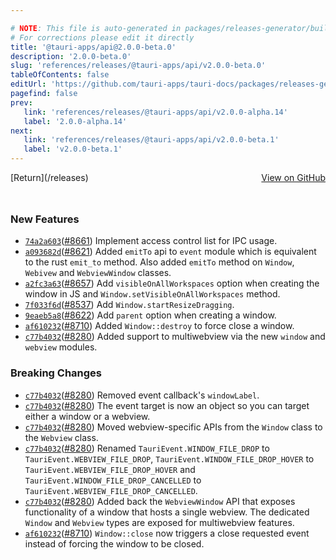 ```yaml
---

# NOTE: This file is auto-generated in packages/releases-generator/build.ts
# For corrections please edit it directly
title: '@tauri-apps/api@2.0.0-beta.0'
description: '2.0.0-beta.0'
slug: 'references/releases/@tauri-apps/api/v2.0.0-beta.0'
tableOfContents: false
editUrl: 'https://github.com/tauri-apps/tauri-docs/packages/releases-generator/build.ts'
pagefind: false
prev:
   link: 'references/releases/@tauri-apps/api/v2.0.0-alpha.14'
   label: '2.0.0-alpha.14'
next:
   link: 'references/releases/@tauri-apps/api/v2.0.0-beta.1'
   label: 'v2.0.0-beta.1'
---
```


<div style="margin-bottom:3rem; display: flex; justify-content: space-between; align-items: center"><span>[Return](/releases)</span><span><a href="https://github.com/tauri-apps/tauri/releases/tag/@tauri-apps/api-v2.0.0-beta.0">View on GitHub</a></span></div>

### New Features

- [`74a2a603`](https://www.github.com/tauri-apps/tauri/commit/74a2a6036a5e57462f161d728cbd8a6f121028ca)([#8661](https://www.github.com/tauri-apps/tauri/pull/8661)) Implement access control list for IPC usage.
- [`a093682d`](https://www.github.com/tauri-apps/tauri/commit/a093682d2df7169b024bb4f736c7f1fd2ea8b327)([#8621](https://www.github.com/tauri-apps/tauri/pull/8621)) Added `emitTo` api to `event` module which is equivalent to the rust `emit_to` method. Also added `emitTo` method on `Window`, `Webivew` and `WebviewWindow` classes.
- [`a2fc3a63`](https://www.github.com/tauri-apps/tauri/commit/a2fc3a63579ca739646d696870cbecbb3a169d33)([#8657](https://www.github.com/tauri-apps/tauri/pull/8657)) Add `visibleOnAllWorkspaces` option when creating the window in JS and `Window.setVisibleOnAllWorkspaces` method.
- [`7f033f6d`](https://www.github.com/tauri-apps/tauri/commit/7f033f6dcd54c69a4193765a5c1584755ba92c61)([#8537](https://www.github.com/tauri-apps/tauri/pull/8537)) Add `Window.startResizeDragging`.
- [`9eaeb5a8`](https://www.github.com/tauri-apps/tauri/commit/9eaeb5a8cd95ae24b5e66205bdc2763cb7f965ce)([#8622](https://www.github.com/tauri-apps/tauri/pull/8622)) Add `parent` option when creating a window.
- [`af610232`](https://www.github.com/tauri-apps/tauri/commit/af6102327376884364b2075b468bdf08ee0d02aa)([#8710](https://www.github.com/tauri-apps/tauri/pull/8710)) Added `Window::destroy` to force close a window.
- [`c77b4032`](https://www.github.com/tauri-apps/tauri/commit/c77b40324ea9bf580871fc11aed69ba0c9b6b8cf)([#8280](https://www.github.com/tauri-apps/tauri/pull/8280)) Added support to multiwebview via the new `window` and `webview` modules.

### Breaking Changes

- [`c77b4032`](https://www.github.com/tauri-apps/tauri/commit/c77b40324ea9bf580871fc11aed69ba0c9b6b8cf)([#8280](https://www.github.com/tauri-apps/tauri/pull/8280)) Removed event callback&#39;s `windowLabel`.
- [`c77b4032`](https://www.github.com/tauri-apps/tauri/commit/c77b40324ea9bf580871fc11aed69ba0c9b6b8cf)([#8280](https://www.github.com/tauri-apps/tauri/pull/8280)) The event target is now an object so you can target either a window or a webview.
- [`c77b4032`](https://www.github.com/tauri-apps/tauri/commit/c77b40324ea9bf580871fc11aed69ba0c9b6b8cf)([#8280](https://www.github.com/tauri-apps/tauri/pull/8280)) Moved webview-specific APIs from the `Window` class to the `Webview` class.
- [`c77b4032`](https://www.github.com/tauri-apps/tauri/commit/c77b40324ea9bf580871fc11aed69ba0c9b6b8cf)([#8280](https://www.github.com/tauri-apps/tauri/pull/8280)) Renamed `TauriEvent.WINDOW_FILE_DROP` to `TauriEvent.WEBVIEW_FILE_DROP`, `TauriEvent.WINDOW_FILE_DROP_HOVER` to `TauriEvent.WEBVIEW_FILE_DROP_HOVER` and `TauriEvent.WINDOW_FILE_DROP_CANCELLED` to `TauriEvent.WEBVIEW_FILE_DROP_CANCELLED`.
- [`c77b4032`](https://www.github.com/tauri-apps/tauri/commit/c77b40324ea9bf580871fc11aed69ba0c9b6b8cf)([#8280](https://www.github.com/tauri-apps/tauri/pull/8280)) Added back the `WebviewWindow` API that exposes functionality of a window that hosts a single webview. The dedicated `Window` and `Webview` types are exposed for multiwebview features.
- [`af610232`](https://www.github.com/tauri-apps/tauri/commit/af6102327376884364b2075b468bdf08ee0d02aa)([#8710](https://www.github.com/tauri-apps/tauri/pull/8710)) `Window::close` now triggers a close requested event instead of forcing the window to be closed.

